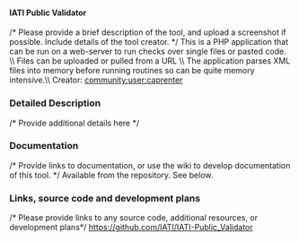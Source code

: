 ==== IATI Public Validator ====
/* Please provide a brief description of the tool, and upload a screenshot if possible. Include details of the tool creator. */
This is a PHP application that can be run on a web-server to run checks over single files or pasted code. \\
Files can be uploaded or pulled from a URL \\
The application parses XML files into memory before running routines so can be quite memory intensive.\\
Creator: [[community:user:caprenter]]

=== Detailed Description ===
/* Provide additional details here */

=== Documentation ===
/* Provide links to documentation, or use the wiki to develop documentation of this tool. */
Available from the repository. See below.

=== Links, source code and development plans ===
/* Please provide links to any source code, additional resources, or development plans*/
https://github.com/IATI/IATI-Public_Validator
